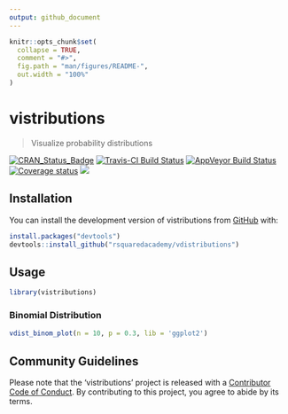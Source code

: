 ```yaml
---
output: github_document
---
```


<!-- README.md is generated from README.Rmd. Please edit that file -->

```r
knitr::opts_chunk$set(
  collapse = TRUE,
  comment = "#>",
  fig.path = "man/figures/README-",
  out.width = "100%"
)
```
# vistributions

> Visualize probability distributions

[![CRAN\_Status\_Badge](http://www.r-pkg.org/badges/version/vistributions)](https://cran.r-project.org/package=vistributions) 
[![Travis-CI Build Status](https://travis-ci.org/rsquaredacademy/vistributions.svg?branch=master)](https://travis-ci.org/rsquaredacademy/vistributions) [![AppVeyor Build Status](https://ci.appveyor.com/api/projects/status/github/rsquaredacademy/vistributions?branch=master&svg=true)](https://ci.appveyor.com/project/aravindhebbali/vistributions) [![Coverage status](https://codecov.io/gh/rsquaredacademy/vistributions/branch/master/graph/badge.svg)](https://codecov.io/github/rsquaredacademy/vistributions?branch=master)  ![](https://img.shields.io/badge/lifecycle-experimental-orange.svg)

## Installation

You can install the development version of vistributions from [GitHub](https://github.com) with:

``` r
install.packages("devtools")
devtools::install_github("rsquaredacademy/vdistributions")
```

## Usage

```r
library(vistributions)
```

### Binomial Distribution

```r
vdist_binom_plot(n = 10, p = 0.3, lib = 'ggplot2')
```

## Community Guidelines

Please note that the 'vistributions' project is released with a [Contributor Code of Conduct](CODE_OF_CONDUCT.md). By contributing to this project, you agree to abide by its terms.
